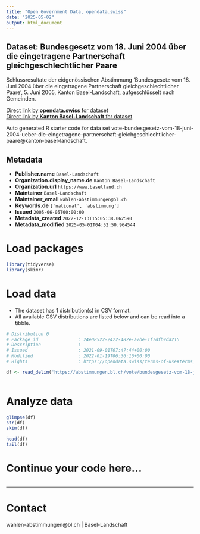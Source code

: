 ```yaml
---
title: "Open Government Data, opendata.swiss"
date: "2025-05-02"
output: html_document
---
```


## Dataset: Bundesgesetz vom 18. Juni 2004 über die eingetragene Partnerschaft gleichgeschlechtlicher Paare

Schlussresultate der eidgenössischen Abstimmung 'Bundesgesetz vom 18. Juni 2004 über die eingetragene Partnerschaft gleichgeschlechtlicher Paare', 5. Juni 2005, Kanton Basel-Landschaft, aufgeschlüsselt nach Gemeinden.

[Direct link by **opendata.swiss** for dataset](https://opendata.swiss/de/dataset/bundesgesetz-vom-18-juni-2004-uber-die-eingetragene-partnerschaft-gleichgeschlechtlicher-paare)<br>
[Direct link by **Kanton Basel-Landschaft** for dataset](https://abstimmungen.bl.ch/vote/bundesgesetz-vom-18-juni-2004-ueber-die-eingetragene-partnerschaft-gleichgeschlechtlicher-paare/data)

Auto generated R starter code for data set vote-bundesgesetz-vom-18-juni-2004-ueber-die-eingetragene-partnerschaft-gleichgeschlechtlicher-paare@kanton-basel-landschaft.

## Metadata

- **Publisher.name** `Basel-Landschaft`
- **Organization.display_name.de** `Kanton Basel-Landschaft`
- **Organization.url** `https://www.baselland.ch`
- **Maintainer** `Basel-Landschaft`
- **Maintainer_email** `wahlen-abstimmungen@bl.ch`
- **Keywords.de** `['national', 'abstimmung']`
- **Issued** `2005-06-05T00:00:00`
- **Metadata_created** `2022-12-13T15:05:38.062590`
- **Metadata_modified** `2025-05-01T04:52:50.964544`


# Load packages

```r

library(tidyverse)
library(skimr)

```

# Load data

-   The dataset has 1 distribution(s) in CSV format.
-   All available CSV distributions are listed below and can be read into a tibble.

```r

# Distribution 0
# Package_id               : 24e08522-2422-482e-a7be-1f7dfb9da215
# Description              : 
# Issued                   : 2021-09-01T07:47:44+00:00
# Modified                 : 2022-01-19T06:36:16+00:00
# Rights                   : https://opendata.swiss/terms-of-use#terms_by

df <- read_delim('https://abstimmungen.bl.ch/vote/bundesgesetz-vom-18-juni-2004-ueber-die-eingetragene-partnerschaft-gleichgeschlechtlicher-paare/data-csv')



```

# Analyze data

```r

glimpse(df)
str(df)
skim(df)

head(df)
tail(df)

```

# Continue your code here...

```r

```

------------------------------------------------------------------------

# Contact

wahlen-abstimmungen@bl.ch | Basel-Landschaft
